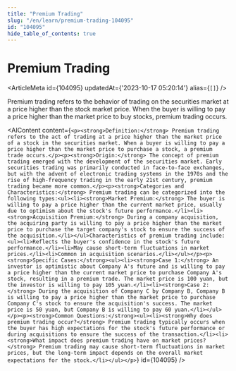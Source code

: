 ```yaml
---
title: "Premium Trading"
slug: "/en/learn/premium-trading-104095"
id: "104095"
hide_table_of_contents: true
---
```



# Premium Trading

<ArticleMeta id={104095} updatedAt={'2023-10-17 05:20:14'} alias={`[]`} />
<div className='border-solid border-b border-t-0 my-4 border-[var(--ifm-color-gray-300)]' />

Premium trading refers to the behavior of trading on the securities market at a price higher than the stock market price. When the buyer is willing to pay a price higher than the market price to buy stocks, premium trading occurs.

<AIContent content={`<p><strong>Definition:</strong> Premium trading refers to the act of trading at a price higher than the market price of a stock in the securities market. When a buyer is willing to pay a price higher than the market price to purchase a stock, a premium trade occurs.</p><p><strong>Origin:</strong> The concept of premium trading emerged with the development of the securities market. Early securities trading was primarily conducted in face-to-face exchanges, but with the advent of electronic trading systems in the 1970s and the rise of high-frequency trading in the early 21st century, premium trading became more common.</p><p><strong>Categories and Characteristics:</strong> Premium trading can be categorized into the following types:<ul><li><strong>Market Premium:</strong> The buyer is willing to pay a price higher than the current market price, usually due to optimism about the stock's future performance.</li><li><strong>Acquisition Premium:</strong> During a company acquisition, the acquiring party is willing to pay a price higher than the market price to purchase the target company's stock to ensure the success of the acquisition.</li></ul>Characteristics of premium trading include:<ul><li>Reflects the buyer's confidence in the stock's future performance.</li><li>May cause short-term fluctuations in market prices.</li><li>Common in acquisition scenarios.</li></ul></p><p><strong>Specific Cases:</strong><ul><li><strong>Case 1:</strong> An investor is optimistic about Company A's future and is willing to pay a price higher than the current market price to purchase Company A's stock, resulting in a premium trade. The market price is 100 yuan, but the investor is willing to pay 105 yuan.</li><li><strong>Case 2:</strong> During the acquisition of Company C by Company B, Company B is willing to pay a price higher than the market price to purchase Company C's stock to ensure the acquisition's success. The market price is 50 yuan, but Company B is willing to pay 60 yuan.</li></ul></p><p><strong>Common Questions:</strong><ul><li><strong>Why does premium trading occur?</strong> Premium trading typically occurs when the buyer has high expectations for the stock's future performance or during acquisitions to ensure the success of the transaction.</li><li><strong>What impact does premium trading have on market prices?</strong> Premium trading may cause short-term fluctuations in market prices, but the long-term impact depends on the overall market expectations for the stock.</li></ul></p>`} id={104095} />
